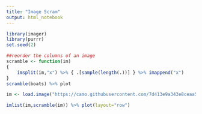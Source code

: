 ```yaml
---
title: "Image Scram"
output: html_notebook
---
```



```r
library(imager)
library(purrr)
set.seed(2)

##reorder the columns of an image
scramble <- function(im)
{
    imsplit(im,"x") %>% { .[sample(length(.))] } %>% imappend("x") 
}
scramble(boats) %>% plot

im <- load.image("https://camo.githubusercontent.com/7d413e9a343e8ceaa507d68a1a6e93247d5f7853/68747470733a2f2f726f62696e686f7573746f6e2e6769746875622e696f2f696d6167652d756e736872656464696e672f696d616765732f6f726967696e616c2f626c75652d686f75722d70617269732e706e67")

imlist(im,scramble(im)) %>% plot(layout="row")
```
